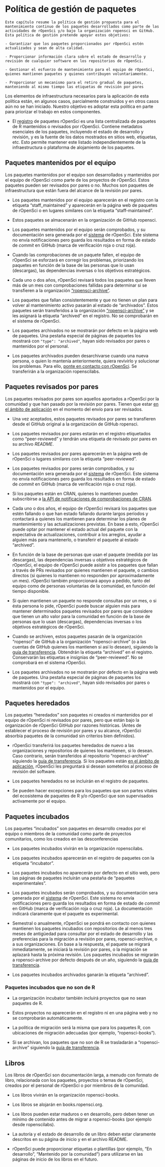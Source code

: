 # Política de gestión de paquetes {#curationpolicy}

```block
Este capítulo resume la política de gestión propuesta para el mantenimiento continuo de los paquetes desarrollados como parte de las actividades de rOpenSci y/o bajo la organización ropensci en GitHub. 
Esta política de gestión pretende apoyar estos objetivos:

- Garantizar que los paquetes proporcionados por rOpenSci estén actualizados y sean de alta calidad.

- Proporcionar información clara sobre el estado de desarrollo y revisión de cualquier software en los repositorios de rOpenSci.

- Gestionar el esfuerzo de mantenimiento para el equipo de rOpenSci, quienes mantienen paquetes y quienes contribuyen voluntariamente.

- Proporcionar un mecanismo para el retiro gradual de paquetes, manteniendo al mismo tiempo las etiquetas de revisión por pares
```

Los elementos de infraestructura necesarios para la aplicación de esta política están, en algunos casos, parcialmente construidos y en otros casos aún no se han iniciado.
Nuestro objetivo es adoptar esta política en parte para priorizar el trabajo en estos componentes.

- El [registro](https://github.com/ropensci/roregistry) de paquetes rOpenSci es una lista centralizada de paquetes de R mantenidos o revisados por rOpenSci. 
Contiene metadatos esenciales de los paquetes, incluyendo el estado de desarrollo y revisión, y es la fuente de los datos mostrados en sitios web, etiquetas, etc.
Esto permite mantener este listado independientemente de la infraestructura o plataforma de alojamiento de los paquetes. 

## Paquetes mantenidos por el equipo

Los paquetes mantenidos por el equipo son desarrollados y mantenidos por el equipo de rOpenSci como parte de los proyectos de rOpenSci. 
Estos paquetes pueden ser revisados por pares o no. 
Muchos son paquetes de infraestructura que están fuera del alcance de la revisión por pares.

- Los paquetes mantenidos por el equipo aparecerán en el registro con la etiqueta "staff_maintained" y aparecerán en la página web de paquetes de rOpenSci o en lugares similares con la etiqueta "staff-maintained".

- Estos paquetes se almacenarán en la organización de GitHub ropensci.

- Los paquetes mantenidos por el equipo serán comprobados, y su documentación sera generada por el [sistema](https://status.ropensci.org/) de rOpenSci. 
Este sistema no envía notificaciones pero guarda los resultados en forma de estado de *commit* en GitHub (marca de verificación roja o cruz roja).

- Cuando las comprobaciones de un paquete fallen, el equipo de rOpenSci se esforzará en corregir los problemas, priorizando los paquetes en función de la base de las personas que lo usan  (descargas), las dependencias inversas o los objetivos estratégicos.

- Cada uno o dos años, rOpenSci revisará todos los paquetes que lleven más de un mes con comprobaciones fallidas para determinar si se transfieren a la organización ["ropensci-archive"](https://github.com/ropensci-archive).

- Los paquetes que fallan consistentemente y que no tienen un plan para volver al mantenimiento activo pasarán al estado de "archivados". Estos paquetes serán transferidos a la organización ["ropensci-archive"](https://github.com/ropensci-archive) y se les asignará la etiqueta "archived" en el registro. 
No se comprobarán en el sistema de rOpenSci.

- Los paquetes archivados no se mostrarán por defecto en la página web de paquetes.
Una pestaña especial de páginas de paquetes los mostrará con `"type": "archived"`, hayan sido revisados por pares o mantenidos por el personal.

- Los paquetes archivados pueden desarchivarse cuando una nueva persona, o quien lo mantenía anteriormente, quiera revivirlo y solucionar los problemas.
Para ello, [ponte en contacto con rOpenSci](https://ropensci.org/contact/). 
Se transferirán a la organización ropenscilabs.

## Paquetes revisados por pares

Los paquetes revisados por pares son aquellos aportados a rOpenSci por la comunidad y que han pasado por la revisión por pares. 
Tienen que estar [en el ámbito de aplicación](#aims-and-scope) en el momento del envío para ser revisados.

- Una vez aceptados, estos paquetes revisados por pares se transfieren desde el GitHub original a la organización de GitHub ropensci.

- Los paquetes revisados por pares estarán en el registro etiquetados como "peer-reviewed" y tendrán una etiqueta de revisado por pares en su archivo *README*.

- Los paquetes revisados por pares aparecerán en la página web de rOpenSci o lugares similares con la etiqueta "peer-reviewed".

- Los paquetes revisados por pares serán comprobados, y su documentación sera generada por el [sistema](https://status.ropensci.org/) de rOpenSci. 
Este sistema no envía notificaciones pero guarda los resultados en forma de estado de *commit* en GitHub (marca de verificación roja o cruz roja).

- Si los paquetes están en CRAN, quienes lo mantienen pueden subscribirse a [la API de notificaciones de comprobaciones de CRAN](https://docs.cranchecks.info/#notifications).

- Cada uno o dos años, el equipo de rOpenSci revisará los paquetes que estén fallando o que han estado fallando durante largos períodos y contactará a quienes los mantienen para determinar los planes de mantenimiento y las actualizaciones previstas.
En base a esto, rOpenSci puede optar por mantener el estado actual del paquete con la expectativa de actualizaciones, contribuir a los arreglos, ayudar a alguien más para mantenerlo, o transferir el paquete al estado "archived".

- En función de la base de personas que usan el paquete (medida por las descargas), las dependencias inversas u objetivos estratégicos de rOpenSci, el equipo de rOpenSci puede asistir a los paquetes que fallan a través de PRs revisados por quienes mantienen el paquete, o cambios directos (si quienes lo mantienen no responden por aproximadamente un mes).
rOpenSci también proporcionará apoyo a pedido, tanto del equipo como de personas voluntarias de la comunidad, en función del tiempo disponible.

- Si quien mantienen un paquete no responde consultas por un mes, o si ésta persona lo pide, rOpenSci puede buscar alguien más para mantener determinados paquetes revisados por pares que considere que tienen un alto valor para la comunidad en función de la base de personas que lo usan (descargas), dependencias inversas o los objetivos estratégicos de rOpenSci. 

- Cuando se archiven, estos paquetes pasarán de la organización "ropensci" de GitHub a la organización "ropensci-archive" (o a las cuentas de GitHub quienes los mantienen si así lo desean), siguiendo la [guía de transferencia](#archivalguidance). 
Obtendrán la etiqueta "archived" en el registro. 
Conservarán las etiquetas e insignias de "peer-reviewed". 
No se comprobará en el sistema rOpenSci.

- Los paquetes archivados no se mostrarán por defecto en la página web de paquetes.
Una pestaña especial de páginas de paquetes los mostrará con `"type": "archived"`, hayan sido revisados por pares o mantenidos por el equipo.

## Paquetes heredados

Los paquetes "heredados" son paquetes ni creados ni mantenidos por el equipo de rOpenSci ni revisados por pares, pero que están bajo la organización de rOpenSci GitHub por razones históricas.
(Antes de establecer el proceso de revisión por pares y su alcance, rOpenSci absorbía paquetes de la comunidad sin criterios bien definidos).

- rOpenSci transferirá los paquetes heredados de nuevo a las organizaciones y repositorios de quienes los mantienen, si lo desean. 
Caso contrario, serán transferidos al repositorio "ropensci-archive" siguiendo la [guía de transferencia](#archivalguidance). 
Si los paquetes están [en el ámbito de aplicación](https://devguide.ropensci.org/policies.html#aims-and-scope), rOpenSci les preguntará si desean someterlos al proceso de revisión del software.

- Los paquetes heredados no se incluirán en el registro de paquetes.

- Se pueden hacer excepciones para los paquetes que son partes vitales del ecosistema de paquetes de R y/o rOpenSci que son supervisados activamente por el equipo.

## Paquetes incubados

Los paquetes "incubados" son paquetes en desarrollo creados por el equipo o miembros de la comunidad como parte de proyectos comunitarios, como los creados en las desconferencias

- Los paquetes incubados vivirán en la organización ropenscilabs.

- Los paquetes incubados aparecerán en el registro de paquetes con la etiqueta "incubator".

- Los paquetes incubados no aparecerán por defecto en el sitio web, pero las páginas de paquetes incluirán una pestaña de "paquetes experimentales".

- Los paquetes incubados serán comprobados, y su documentación sera generada por el [sistema](https://status.ropensci.org/) de rOpenSci. 
Este sistema no envía notificaciones pero guarda los resultados en forma de estado de *commit* en GitHub (marca de verificación roja o cruz roja).
La documentación indicará claramente que el paquete es experimental.

- Semestral o anualmente, rOpenSci se pondrá en contacto con quienes mantienen los paquetes incubados con repositorios de al menos tres meses de antigüedad para consultar por el estado de desarrollo y las preferencias para la migración a revisión por pares, ropensci-archive, o a sus organizaciones.
En base a la respuesta, el paquete se migrará inmediatamente, se iniciará la revisión por pares, o la migración se aplazará hasta la próxima revisión. 
Los paquetes incubados se migrarán a ropensci-archive por defecto después de un año, siguiendo la [guía de transferencia](#archivalguidance).

- Los paquetes incubados archivados ganarán la etiqueta "archived".

### Paquetes incubados que no son de R

- La organización incubator también incluirá proyectos que no sean paquetes de R.

- Estos proyectos no aparecerán en el registro ni en una página web y no se comprobarán automáticamente.

- La política de migración será la misma que para los paquetes R, con ubicaciones de migración adecuadas (por ejemplo, "ropensci-books").

- Si se archivan, los paquetes que no son de R se trasladarán a "ropensci-archive" siguiendo la [guía de transferencia](#archivalguidance).

## Libros

Los libros de rOpenSci son documentación larga, a menudo con formato de libro, relacionada con los paquetes, proyectos o temas de rOpenSci, creados por el personal de rOpenSci o por miembros de la comunidad.

- Los libros vivirán en la organización ropensci-books.

- Los libros se alojarán en books.ropensci.org.

- Los libros pueden estar maduros o en desarrollo, pero deben tener un mínimo de contenido antes de migrar a ropensci-books (por ejemplo desde ropenscilabs).

- La autoría y el estado de desarrollo de un libro deben estar claramente descritos en su página de inicio y en el archivo README.

- rOpenSci puede proporcionar etiquetas o plantillas (por ejemplo, "En desarrollo", "Mantenido por la comunidad") para utilizarse en las páginas de inicio de los libros en el futuro.


